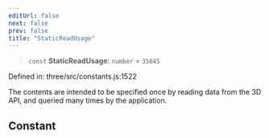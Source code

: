```yaml
---
editUrl: false
next: false
prev: false
title: "StaticReadUsage"
---
```


> `const` **StaticReadUsage**: `number` = `35045`

Defined in: three/src/constants.js:1522

The contents are intended to be specified once by reading data from the 3D API, and queried
many times by the application.

## Constant
